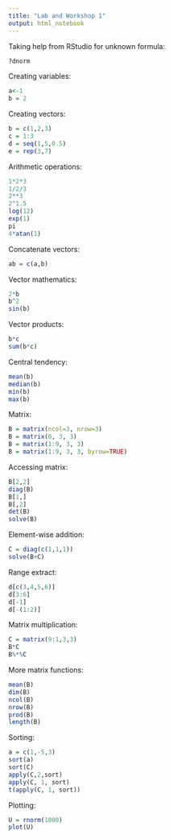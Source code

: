 ```yaml
---
title: "Lab and Workshop 1"
output: html_notebook
---
```


Taking help from RStudio for unknown formula:

```r
?dnorm
```

Creating variables:

```r
a<-1
b = 2
```

Creating vectors:

```r
b = c(1,2,3)
c = 1:3
d = seq(1,5,0.5)
e = rep(3,7)
```

Arithmetic operations:

```r
1*2*3
1/2/3
2**3
2^1.5
log(12)
exp(1)
pi
4*atan(1)
```

Concatenate vectors:

```r
ab = c(a,b)
```

Vector mathematics:

```r
2*b
b^2
sin(b)
```

Vector products:

```r
b*c
sum(b*c)
```

Central tendency:

```r
mean(b)
median(b)
min(b)
max(b)
```

Matrix:

```r
B = matrix(ncol=3, nrow=3)
B = matrix(0, 3, 3)
B = matrix(1:9, 3, 3)
B = matrix(1:9, 3, 3, byrow=TRUE)
```

Accessing matrix:

```r
B[2,2]
diag(B)
B[1,]
B[,2]
det(B)
solve(B)
```

Element-wise addition:

```r
C = diag(c(1,1,1))
solve(B+C)
```

Range extract:

```r
d[c(3,4,5,6)]
d[3:6]
d[-1]
d[-(1:2)]
```

Matrix multiplication:

```r
C = matrix(9:1,3,3)
B*C
B%*%C
```

More matrix functions:

```r
mean(B)
dim(B)
ncol(B)
nrow(B)
prod(B)
length(B)
```

Sorting:

```r
a = c(1,-5,3)
sort(a)
sort(C)
apply(C,2,sort)
apply(C, 1, sort)
t(apply(C, 1, sort))
```

Plotting:

```r
U = rnorm(1000)
plot(U)
```

